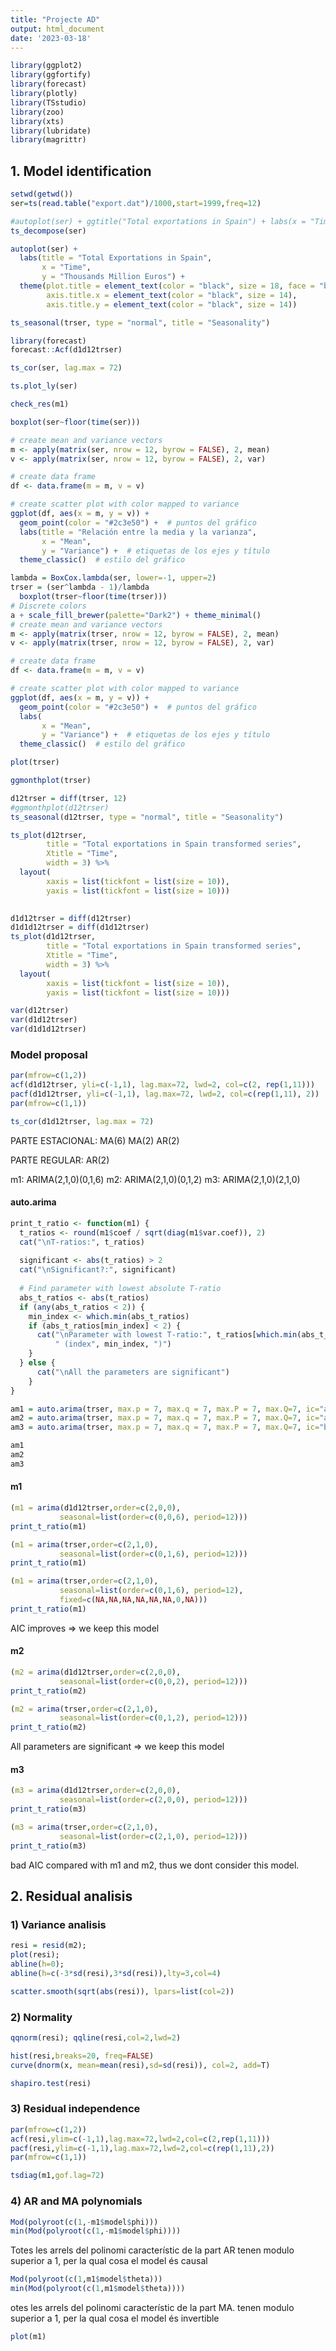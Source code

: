 ---
title: "Projecte AD"
output: html_document
date: '2023-03-18'
---

```{r, warning=FALSE}
library(ggplot2)
library(ggfortify)
library(forecast)
library(plotly)
library(TSstudio)
library(zoo)
library(xts)
library(lubridate)
library(magrittr)
```

## 1. Model identification

```{r}
setwd(getwd())
ser=ts(read.table("export.dat")/1000,start=1999,freq=12)
```

```{r}
#autoplot(ser) + ggtitle("Total exportations in Spain") + labs(x = "Time", y = "Milions of euros")
ts_decompose(ser) 
```
```{r}
autoplot(ser) +
  labs(title = "Total Exportations in Spain", 
       x = "Time", 
       y = "Thousands Million Euros") +
  theme(plot.title = element_text(color = "black", size = 18, face = "bold", hjust=0.5),
        axis.title.x = element_text(color = "black", size = 14),
        axis.title.y = element_text(color = "black", size = 14))

```

```{r}
ts_seasonal(trser, type = "normal", title = "Seasonality")
```

```{r}
library(forecast)
forecast::Acf(d1d12trser)
```


```{r}
ts_cor(ser, lag.max = 72)
```

```{r}
ts.plot_ly(ser)
```


```{r}
check_res(m1)
```


```{r}
boxplot(ser~floor(time(ser)))
```

```{r}
# create mean and variance vectors
m <- apply(matrix(ser, nrow = 12, byrow = FALSE), 2, mean)
v <- apply(matrix(ser, nrow = 12, byrow = FALSE), 2, var)

# create data frame
df <- data.frame(m = m, v = v)

# create scatter plot with color mapped to variance
ggplot(df, aes(x = m, y = v)) +
  geom_point(color = "#2c3e50") +  # puntos del gráfico
  labs(title = "Relación entre la media y la varianza",
       x = "Mean",
       y = "Variance") +  # etiquetas de los ejes y título
  theme_classic()  # estilo del gráfico
```


```{r}
lambda = BoxCox.lambda(ser, lower=-1, upper=2)
trser = (ser^lambda - 1)/lambda
  boxplot(trser~floor(time(trser)))
# Discrete colors
a + scale_fill_brewer(palette="Dark2") + theme_minimal()
# create mean and variance vectors
m <- apply(matrix(trser, nrow = 12, byrow = FALSE), 2, mean)
v <- apply(matrix(trser, nrow = 12, byrow = FALSE), 2, var)

# create data frame
df <- data.frame(m = m, v = v)

# create scatter plot with color mapped to variance
ggplot(df, aes(x = m, y = v)) +
  geom_point(color = "#2c3e50") +  # puntos del gráfico
  labs(
       x = "Mean",
       y = "Variance") +  # etiquetas de los ejes y título
  theme_classic()  # estilo del gráfico
```

```{r}
plot(trser)
```

```{r}
ggmonthplot(trser)
```

```{r}
d12trser = diff(trser, 12)
#ggmonthplot(d12trser)
ts_seasonal(d12trser, type = "normal", title = "Seasonality")
```

```{r}
ts_plot(d12trser,
        title = "Total exportations in Spain transformed series",
        Xtitle = "Time",
        width = 3) %>%
  layout(
        xaxis = list(tickfont = list(size = 10)), 
        yaxis = list(tickfont = list(size = 10)))
         
```

```{r}
d1d12trser = diff(d12trser)
d1d1d12trser = diff(d1d12trser)
ts_plot(d1d12trser,
        title = "Total exportations in Spain transformed series",
        Xtitle = "Time",
        width = 3) %>%
  layout(
        xaxis = list(tickfont = list(size = 10)), 
        yaxis = list(tickfont = list(size = 10)))
```

```{r}
var(d12trser)
var(d1d12trser)
var(d1d1d12trser)
```

### Model proposal

```{r}
par(mfrow=c(1,2))
acf(d1d12trser, yli=c(-1,1), lag.max=72, lwd=2, col=c(2, rep(1,11)))
pacf(d1d12trser, yli=c(-1,1), lag.max=72, lwd=2, col=c(rep(1,11), 2))
par(mfrow=c(1,1))
```

```{r}
ts_cor(d1d12trser, lag.max = 72)

```



PARTE ESTACIONAL:
MA(6) MA(2) AR(2)

PARTE REGULAR:
AR(2)

m1: ARIMA(2,1,0)(0,1,6)
m2: ARIMA(2,1,0)(0,1,2)
m3: ARIMA(2,1,0)(2,1,0)

#### auto.arima

```{r}
print_t_ratio <- function(m1) {
  t_ratios <- round(m1$coef / sqrt(diag(m1$var.coef)), 2)
  cat("\nT-ratios:", t_ratios)
  
  significant <- abs(t_ratios) > 2
  cat("\nSignificant?:", significant)
  
  # Find parameter with lowest absolute T-ratio
  abs_t_ratios <- abs(t_ratios)
  if (any(abs_t_ratios < 2)) {
    min_index <- which.min(abs_t_ratios)
    if (abs_t_ratios[min_index] < 2) {
      cat("\nParameter with lowest T-ratio:", t_ratios[which.min(abs_t_ratios)], 
          " (index", min_index, ")")
    }
  } else {
      cat("\nAll the parameters are significant")
    }
}
```

```{r}
am1 = auto.arima(trser, max.p = 7, max.q = 7, max.P = 7, max.Q=7, ic="aic", d = 1, D = 1)
am2 = auto.arima(trser, max.p = 7, max.q = 7, max.P = 7, max.Q=7, ic="aicc", d = 1, D = 1)
am3 = auto.arima(trser, max.p = 7, max.q = 7, max.P = 7, max.Q=7, ic="bic", d = 1, D = 1)
```
```{r}
am1
am2
am3
```



#### m1

```{r}
(m1 = arima(d1d12trser,order=c(2,0,0),
           seasonal=list(order=c(0,0,6), period=12)))
print_t_ratio(m1)
```
```{r}
(m1 = arima(trser,order=c(2,1,0),
           seasonal=list(order=c(0,1,6), period=12)))
print_t_ratio(m1)
```
```{r, warning=FALSE}
(m1 = arima(trser,order=c(2,1,0),
           seasonal=list(order=c(0,1,6), period=12),
           fixed=c(NA,NA,NA,NA,NA,NA,0,NA)))
print_t_ratio(m1)
```
AIC improves => we keep this model

#### m2

```{r, warning=FALSE}
(m2 = arima(d1d12trser,order=c(2,0,0),
           seasonal=list(order=c(0,0,2), period=12)))
print_t_ratio(m2)
```
```{r, warning=FALSE}
(m2 = arima(trser,order=c(2,1,0),
           seasonal=list(order=c(0,1,2), period=12)))
print_t_ratio(m2)
```
All parameters are significant => we keep this model

#### m3

```{r}
(m3 = arima(d1d12trser,order=c(2,0,0),
           seasonal=list(order=c(2,0,0), period=12)))
print_t_ratio(m3)
```
```{r}
(m3 = arima(trser,order=c(2,1,0),
           seasonal=list(order=c(2,1,0), period=12)))
print_t_ratio(m3)
```
bad AIC compared with m1 and m2, thus we dont consider this model.

## 2. Residual analisis
### 1) Variance analisis

```{r}
resi = resid(m2);
plot(resi);
abline(h=0);
abline(h=c(-3*sd(resi),3*sd(resi)),lty=3,col=4)
```


```{r}
scatter.smooth(sqrt(abs(resi)), lpars=list(col=2))
```

### 2) Normality

```{r}
qqnorm(resi); qqline(resi,col=2,lwd=2)
```


```{r}
hist(resi,breaks=20, freq=FALSE)
curve(dnorm(x, mean=mean(resi),sd=sd(resi)), col=2, add=T)
```

```{r}
shapiro.test(resi)
```

### 3) Residual independence
```{r}
par(mfrow=c(1,2))
acf(resi,ylim=c(-1,1),lag.max=72,lwd=2,col=c(2,rep(1,11)))
pacf(resi,ylim=c(-1,1),lag.max=72,lwd=2,col=c(rep(1,11),2))
par(mfrow=c(1,1))
```

```{r}
tsdiag(m1,gof.lag=72)
```
### 4) AR and MA polynomials

```{r}
Mod(polyroot(c(1,-m1$model$phi)))
min(Mod(polyroot(c(1,-m1$model$phi))))
```

Totes les arrels del polinomi característic de la part AR tenen modulo superior a 1, per la qual cosa el model és causal

```{r}
Mod(polyroot(c(1,m1$model$theta)))
min(Mod(polyroot(c(1,m1$model$theta))))
```
otes les arrels del polinomi característic de la part MA. tenen modulo superior a 1, per la qual cosa el model és invertible

```{r,warning=FALSE}
plot(m1)
```




